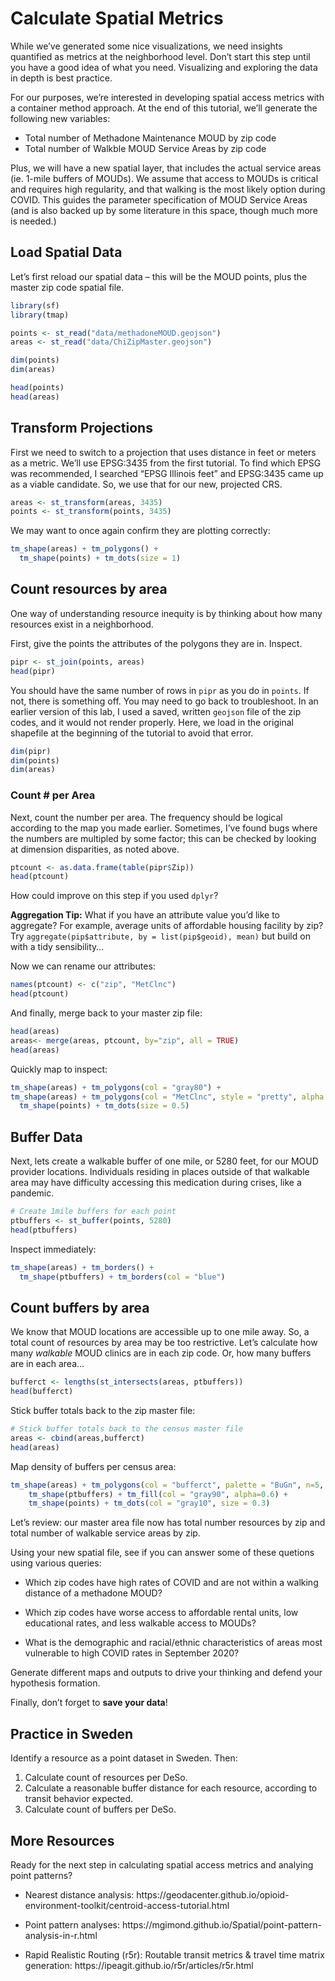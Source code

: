 # Calculate Spatial Metrics

While we've generated some nice visualizations, we need insights quantified as metrics at the neighborhood level. Don't start this step until you have a good idea of what you need. Visualizing and exploring the data in depth is best practice.

For our purposes, we're interested in developing spatial access metrics with a container method approach. At the end of this tutorial, we'll generate the following new variables:

- Total number of Methadone Maintenance MOUD by zip code
- Total number of Walkble MOUD Service Areas by zip code

Plus, we will have a new spatial layer, that includes the actual service areas (ie. 1-mile buffers of MOUDs). We assume that access to MOUDs is critical and requires high regularity, and that walking is the most likely option during COVID. This guides the parameter specification of MOUD Service Areas (and is also backed up by some literature in this space, though much more is needed.)

## Load Spatial Data

Let's first reload our spatial data -- this will be the MOUD points, plus the master zip code spatial file.

```r
library(sf)
library(tmap)

points <- st_read("data/methadoneMOUD.geojson")
areas <- st_read("data/ChiZipMaster.geojson")

dim(points)
dim(areas)

head(points)
head(areas)

```

## Transform Projections

First we need to switch to a projection that uses distance in feet or meters as a metric. We'll use EPSG:3435 from the first tutorial. To find which EPSG was recommended, I searched "EPSG Illinois feet" and EPSG:3435 came up as a viable candidate. So, we use that for our new, projected CRS.

```r

areas <- st_transform(areas, 3435)
points <- st_transform(points, 3435)

```

We may want to once again confirm they are plotting correctly:

```r
tm_shape(areas) + tm_polygons() +
  tm_shape(points) + tm_dots(size = 1)
```

## Count resources by area

One way of understanding resource inequity is by thinking about how many resources exist in a neighborhood.

First, give the points the attributes of the polygons they are in. Inspect.

```r
pipr <- st_join(points, areas)
head(pipr)
```

You should have the same number of rows in `pipr` as you do in `points`. If not, there is something off. You may need to go back to troubleshoot. In an earlier version of this lab, I used a saved, written `geojson` file of the zip codes, and it would not render properly. Here, we load in the original shapefile at the beginning of the tutorial to avoid that error.

```r
dim(pipr)
dim(points)
dim(areas)
```

### Count # per Area
Next, count the number per area. The frequency should be logical according to the map you made earlier. Sometimes, I've found bugs where the numbers are multipled by some factor; this can be checked by looking at dimension disparities, as noted above.

```r
ptcount <- as.data.frame(table(pipr$Zip))
head(ptcount)
```
How could improve on this step if you used `dplyr`? 

**Aggregation Tip:** What if you have an attribute value you'd like to aggregate? For example, average units of affordable housing facility by zip? 
Try `aggregate(pip$attribute, by = list(pip$geoid), mean)` but build on with a tidy sensibility...

Now we can rename our attributes:

```r
names(ptcount) <- c("zip", "MetClnc")
head(ptcount)
```

And finally, merge back to your master zip file:

```r
head(areas)
areas<- merge(areas, ptcount, by="zip", all = TRUE)
head(areas)
```

Quickly map to inspect:
```r
tm_shape(areas) + tm_polygons(col = "gray80") +
tm_shape(areas) + tm_polygons(col = "MetClnc", style = "pretty", alpha = 0.8) +   
  tm_shape(points) + tm_dots(size = 0.5) 
```


## Buffer Data
Next, lets create a walkable buffer of one mile, or 5280 feet, for our MOUD provider locations. Individuals residing in places outside of that walkable area may have difficulty accessing this medication during crises, like a pandemic.

```r
# Create 1mile buffers for each point
ptbuffers <- st_buffer(points, 5280)
head(ptbuffers)
```

Inspect immediately:

```r
tm_shape(areas) + tm_borders() +
  tm_shape(ptbuffers) + tm_borders(col = "blue") 
```


## Count buffers by area
We know that MOUD locations are accessible up to one mile away. So, a total count of resources by area may be too restrictive. Let's calculate how many *walkable* MOUD clinics are in each zip code. Or, how many buffers are in each area...

```r
bufferct <- lengths(st_intersects(areas, ptbuffers))
head(bufferct)
```

Stick buffer totals back to the zip master file:

```r
# Stick buffer totals back to the census master file
areas <- cbind(areas,bufferct)
head(areas)
```

Map density of buffers per census area:

```r
tm_shape(areas) + tm_polygons(col = "bufferct", palette = "BuGn", n=5, style = "jenks") + 
    tm_shape(ptbuffers) + tm_fill(col = "gray90", alpha=0.6) +
    tm_shape(points) + tm_dots(col = "gray10", size = 0.3) 
```

Let's review: our master area file now has total number resources by zip and total number of walkable service areas by zip. 

Using your new spatial file, see if you can answer some of these quetions using various queries:

- Which zip codes have high rates of COVID and are not within a walking distance of a methadone MOUD?

- Which zip codes have worse access to affordable rental units, low educational rates, and less walkable access to MOUDs? 

- What is the demographic and racial/ethnic characteristics of areas most vulnerable to high COVID rates in September 2020? 

Generate different maps and outputs to drive your thinking and defend your hypothesis formation.

Finally, don't forget to **save your data**!

## Practice in Sweden {-}

Identify a resource as a point dataset in Sweden. Then:

1. Calculate count of resources per DeSo.
2. Calculate a reasonable buffer distance for each resource, according to transit behavior expected.
3. Calculate count of buffers per DeSo.

## More Resources {-}

Ready for the next step in calculating spatial access metrics and analying point patterns?

- Nearest distance analysis:  https://geodacenter.github.io/opioid-environment-toolkit/centroid-access-tutorial.html 

- Point pattern analyses: https://mgimond.github.io/Spatial/point-pattern-analysis-in-r.html

- Rapid Realistic Routing (r5r): Routable transit metrics & travel time matrix generation:  https://ipeagit.github.io/r5r/articles/r5r.html
